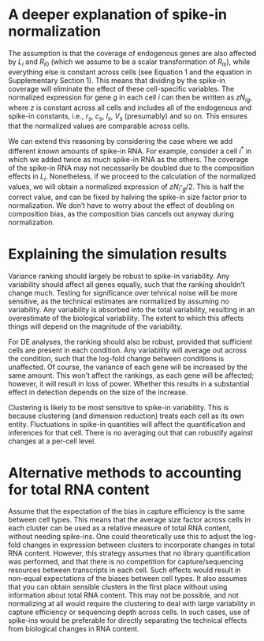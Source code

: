 # A deeper explanation of spike-in normalization 

The assumption is that the coverage of endogenous genes are also affected by $L_i$ and $R_{i0}$ (which we assume to be a scalar transformation of $R_{is}$),
while everything else is constant across cells (see Equation 1 and the equation in Supplementary Section 1).
This means that dividing by the spike-in coverage will eliminate the effect of these cell-specific variables.
The normalized expression for gene $g$ in each cell $i$ can then be written as $zN_{ig}$,
where $z$ is constant across all cells and includes all of the endogenous and spike-in constants, i.e., $r_s$, $c_s$, $l_s$, $V_s$ (presumably) and so on.
This ensures that the normalized values are comparable across cells.

We can extend this reasoning by considering the case where we add different _known_ amounts of spike-in RNA.
For example, consider a cell $i^*$ in which we added twice as much spike-in RNA as the others.
The coverage of the spike-in RNA may not necessarily be doubled due to the composition effects in $L_i$.
Nonetheless, if we proceed to the calculation of the normalized values, we will obtain a normalized expression of $zN_{i^*g}/2$.
This is half the correct value, and can be fixed by halving the spike-in size factor prior to normalization.
We don't have to worry about the effect of doubling on composition bias, as the composition bias cancels out anyway during normalization.

# Explaining the simulation results

Variance ranking should largely be robust to spike-in variability.
Any variability should affect all genes equally, such that the ranking shouldn't change much.
Testing for significance over tehnical noise will be more sensitive, as the technical estimates are normalized by assuming no variability.
Any variability is absorbed into the total variability, resulting in an overestimate of the biological variability.
The extent to which this affects things will depend on the magnitude of the variability.

For DE analyses, the ranking should also be robust, provided that sufficient cells are present in each condition.
Any variability will average out across the condition, such that the log-fold change between conditions is unaffected.
Of course, the variance of each gene will be increased by the same amount.
This won't affect the rankings, as each gene will be affected; however, it will result in loss of power.
Whether this results in a substantial effect in detection depends on the size of the increase.

Clustering is likely to be most sensitive to spike-in variability.
This is because clustering (and dimension reduction) treats each cell as its own entity.
Fluctuations in spike-in quantities will affect the quantification and inferences for that cell.
There is no averaging out that can robustify against changes at a per-cell level.

# Alternative methods to accounting for total RNA content

Assume that the expectation of the bias in capture efficiency is the same between cell types.
This means that the average size factor across cells in each cluster can be used as a relative measure of total RNA content, without needing spike-ins.
One could theoretically use this to adjust the log-fold changes in expression between clusters to incorporate changes in total RNA content.
However, this strategy assumes that no library quantification was performed, and that there is no competition for capture/sequencing resources between transcripts in each cell.
Such effects would result in non-equal expectations of the biases between cell types.
It also assumes that you can obtain sensible clusters in the first place without using information about total RNA content.
This may not be possible, and not normalizing at all would require the clustering to deal with large variability in capture efficiency or sequencing depth across cells.
In such cases, use of spike-ins would be preferable for directly separating the technical effects from biological changes in RNA content.
